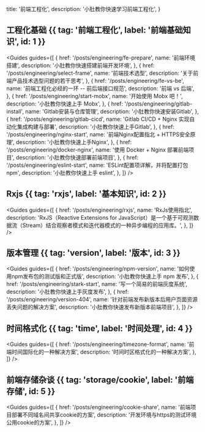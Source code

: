   title: '前端工程化',
  description:
    '小肚教你快速学习前端工程化',
}


## 工程化基础 {{ tag: '前端工程化', label: '前端基础知识', id: 1 }}

<Guides guides={[
  {
    href: '/posts/engineering/fe-prepare',
    name: '前端环境搭建',
    description: '小肚教你快速搭建前端开发环境',
  },
  {
    href: '/posts/engineering/select-frame',
    name: '前端技术选型',
    description: '关于前端产品技术选型问题的若干思考',
  },
  {
    href: '/posts/engineering/fe-vs-be',
    name: '前端工程化必经的一环 -- 前后端接口规范',
    description: '前端 vs 后端',
  },
  {
    href: '/posts/engineering/start-mobx',
    name: '开始使用 Mobx 吧！',
    description: '小肚教你快速上手 Mobx',
  },
  {
    href: '/posts/engineering/gitlab-install',
    name: 'Gitlab安装与仓库管理',
    description: '小肚教你快速安装Gitlab',
  },
  {
    href: '/posts/engineering/gitlab-cicd',
    name: 'Gitlab CI/CD + Nginx 实现自动化集成构建与部署',
    description: '小肚教你快速上手Gitlab',
  },
  {
    href: '/posts/engineering/nginx-start',
    name: '前端Nginx配置指北 + HTTPS安全原理',
    description: '小肚教你快速上手Nginx',
  },
  {
    href: '/posts/engineering/docker-nginx',
    name: '使用 Docker + Nginx 部署前端项目',
    description: '小肚教你快速部署前端项目',
  },
  {
    href: '/posts/engineering/eslint-start',
    name: 'ESLint配置项详解，并将配置打包npm',
    description: '小肚教你快速上手 eslint',
  },
]} />

## Rxjs {{ tag: 'rxjs', label: '基本知识', id: 2 }}

<Guides guides={[
  {
    href: '/posts/engineering/rxjs',
    name: 'RxJs使用指北',
    description: 'RxJS（Reactive Extensions for JavaScript）是一个基于可观测数据流（Stream）结合观察者模式和迭代器模式的一种异步编程的应用库。',
  },
]} />

## 版本管理 {{ tag: 'version', label: '版本', id: 3 }}

<Guides guides={[
  {
    href: '/posts/engineering/npm-version',
    name: '如何使用npm发布包的测试版和正式版',
    description: '小肚教你快速上手 npm 发布',
  },
  {
    href: '/posts/engineering/stark-start',
    name: '写一个简易的前端灰度系统',
    description: '小肚教你快速上手灰度发布',
  },
  {
    href: '/posts/engineering/version-404',
    name: '针对前端发布新版本后用户页面资源丢失问题的解决方案',
    description: '小肚教你快速发布新版本前端项目',
  },
]} />

## 时间格式化 {{ tag: 'time', label: '时间处理', id: 4 }}

<Guides guides={[
  {
    href: '/posts/engineering/timezone-format',
    name: '前端时间国际化的一种解决方案',
    description: '时间时区格式化的一种解决方案',
  },
]} />

## 前端存储杂谈 {{ tag: 'storage/cookie', label: '前端存储', id: 5 }}

<Guides guides={[
  {
    href: '/posts/engineering/cookie-share',
    name: '前端项目部署不同域名间共享cookie的方案',
    description: '开发环境与https的测试环境公用cookie的方案',
  },
]} />